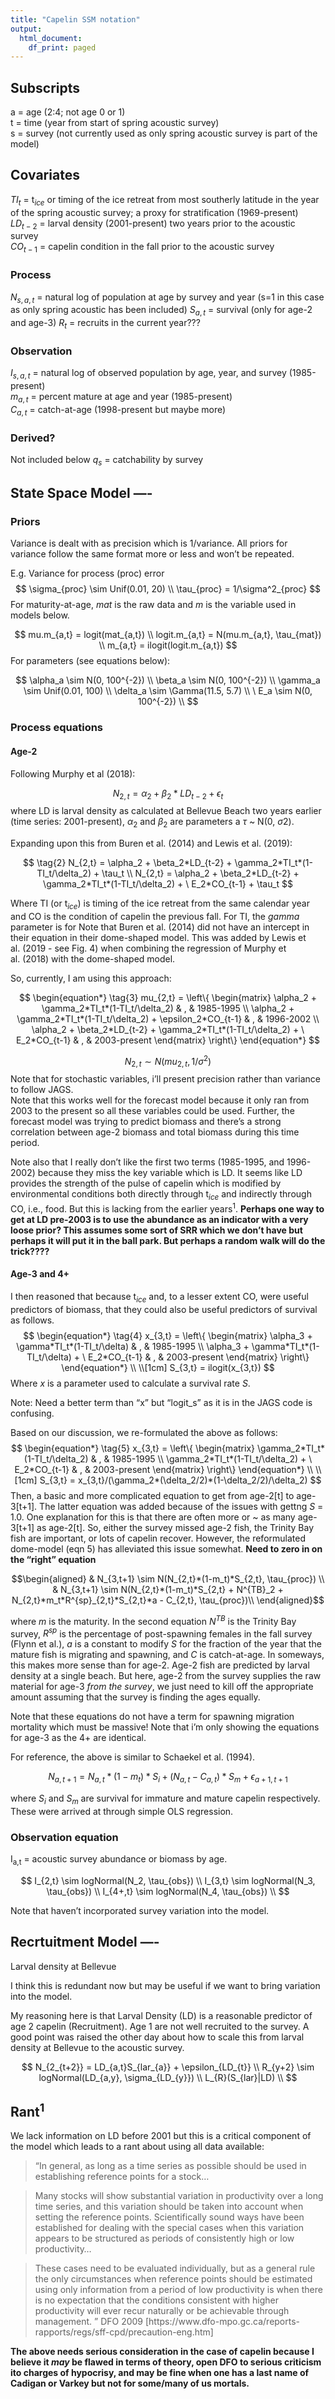 ```yaml
---
title: "Capelin SSM notation"
output:
  html_document:
    df_print: paged
---
```


## Subscripts  
a = age (2:4; not age 0 or 1)    
t = time (year from start of spring acoustic survey)  
s = survey (not currently used as only spring acoustic survey is part of the model)

## Covariates 
$TI_t$ = t~*ice*~ or timing of the ice retreat from most southerly latitude in the year of the spring acoustic survey; a proxy for stratification (1969-present)  
$LD_{t-2}$ = larval density  (2001-present) two years prior to the acoustic survey  
$CO_{t-1}$ = capelin condition in the fall prior to the acoustic survey

### Process
$N_{s,a,t}$ = natural log of population at age by survey and year  (s=1 in this case as only spring acoustic has been included)
$S_{a,t}$ = survival  (only for age-2 and age-3)
$R_{t}$ = recruits in the current year???  

### Observation
$I_{s,a,t}$ = natural log of observed population by age, year, and survey  (1985-present)  
$m_{a,t}$ = percent mature at age and year  (1985-present)  
$C_{a,t}$ = catch-at-age (1998-present but maybe more)  

### Derived?
Not included below
$q_{s}$ = catchability by survey  





## State Space Model ----

### Priors
Variance is dealt with as precision which is 1/variance.  All priors for variance follow the same format more or less and won't be repeated.  

E.g. Variance for process (proc) error
$$
\sigma_{proc} \sim Unif(0.01, 20) \\
\tau_{proc} = 1/\sigma^2_{proc}
$$
For maturity-at-age, *mat* is the raw data and *m* is the variable used in models below.

$$
mu.m_{a,t} = logit(mat_{a,t}) \\
logit.m_{a,t} = N(mu.m_{a,t}, \tau_{mat}) \\
m_{a,t} = ilogit(logit.m_{a,t})
$$
For parameters (see equations below):

$$ 
\alpha_a \sim N(0, 100^{-2}) \\
\beta_a \sim N(0, 100^{-2}) \\
\gamma_a \sim Unif(0.01, 100)  \\
\delta_a \sim \Gamma(11.5, 5.7) \\
\ E_a \sim N(0, 100^{-2}) \\
$$


### Process equations

#### Age-2
Following Murphy et al (2018):  

$$
\tag{1}
N_{2,t} = \alpha_2 + \beta_2*LD_{t-2} + \epsilon_t
$$
where LD is larval density as calculated at Bellevue Beach two years earlier (time series: 2001-present), $\alpha_2$ and $\beta_2$ are parameters a $\tau$ ~ N(0, $\sigma{2})$. 

Expanding upon this from Buren et al. (2014) and Lewis et al. (2019):

$$
\tag{2}
N_{2,t} = \alpha_2 + \beta_2*LD_{t-2} + \gamma_2*TI_t*(1-TI_t/\delta_2) + \tau_t \\   
N_{2,t} = \alpha_2 + \beta_2*LD_{t-2} + \gamma_2*TI_t*(1-TI_t/\delta_2) + \ E_2*CO_{t-1} + \tau_t 
$$

Where TI (or t~*ice*~) is timing of the ice retreat from the same calendar year and CO is the condition of capelin the previous fall.  For TI, the $gamma$ parameter is for Note that Buren et al. (2014) did not have an intercept in their equation in their dome-shaped model.  This was added by Lewis et al. (2019 - see Fig. 4) when combining the regression of Murphy et al. (2018) with the dome-shaped model.  

So, currently, I am using this approach:

$$
\begin{equation*}
\tag{3}
  mu_{2,t} = \left\{ 
  \begin{matrix}
    \alpha_2 + \gamma_2*TI_t*(1-TI_t/\delta_2) & , & 1985-1995 \\ 
    \alpha_2 + \gamma_2*TI_t*(1-TI_t/\delta_2) + \epsilon_2*CO_{t-1} & , & 1996-2002 \\ 
    \alpha_2 + \beta_2*LD_{t-2} + \gamma_2*TI_t*(1-TI_t/\delta_2) + \ E_2*CO_{t-1} & , & 2003-present
  \end{matrix}
  \right\}
\end{equation*}
$$

$$
N_{2,t} \sim N(mu_{2,t}, 1/\sigma^2)
$$
Note that for stochastic variables, i'll present precision rather than variance to follow JAGS.  
Note that this works well for the forecast model because it only ran from 2003 to the present so all these variables could be used.  Further, the forecast model was trying to predict biomass and there's a strong correlation between age-2 biomass and total biomass during this time period.  

Note also that I really don't like the first two terms (1985-1995, and 1996-2002) because they miss the key variable which is LD.  It seems like LD provides the strength of the pulse of capelin which is modified by environmental conditions both directly through t~*ice*~ and indirectly through CO, i.e., food. But this is lacking from the earlier years^1^.
**Perhaps one way to get at LD pre-2003 is to use the abundance as an indicator with a very loose prior? This assumes some sort of SRR which we don't have but perhaps it will put it in the ball park.  But perhaps a random walk will do the trick????**


#### Age-3 and 4+
I then reasoned that because t~*ice*~ and, to a lesser extent CO, were useful predictors of biomass, that they could also be useful predictors of survival as follows.   
$$
\begin{equation*}
\tag{4}
  x_{3,t} = \left\{ 
  \begin{matrix}
    \alpha_3 + \gamma*TI_t*(1-TI_t/\delta) & , & 1985-1995 \\ 
    \alpha_3 + \gamma*TI_t*(1-TI_t/\delta) + \ E_2*CO_{t-1} & , & 2003-present
  \end{matrix}
  \right\}
\end{equation*} \\
  \\[1cm]
S_{3,t} = ilogit(x_{3,t}) 
$$
Where *x* is a parameter used to calculate a survival rate *S*.  

Note: Need a better term than "x" but "logit_s" as it is in the JAGS code is confusing. 

Based on our discussion, we re-formulated the above as follows:
$$
\begin{equation*}
\tag{5}
  x_{3,t} = \left\{ 
  \begin{matrix}
    \gamma_2*TI_t*(1-TI_t/\delta_2) & , & 1985-1995 \\ 
    \gamma_2*TI_t*(1-TI_t/\delta_2) + \ E_2*CO_{t-1} & , & 2003-present
  \end{matrix}
  \right\}
\end{equation*} \\
  \\[1cm]
S_{3,t} = x_{3,t}/(\gamma_2*(\delta_2/2)*(1-\delta_2/2)/\delta_2)
$$
Then, a basic and more complicated equation to get from age-2[t] to age-3[t+1].  The latter equation was added because of the issues with gettng *S* = 1.0.   One explanation for this is that there are often more or ~ as many age-3[t+1] as age-2[t].  So, either the survey missed age-2 fish, the Trinity Bay fish are important, or lots of capelin recover.  However, the reformulated dome-model (eqn 5) has alleviated this issue somewhat. **Need to zero in on the "right" equation**

$$\begin{aligned}
& N_{3,t+1} \sim N(N_{2,t}*(1-m_t)*S_{2,t}, \tau_{proc}) \\
& N_{3,t+1} \sim N(N_{2,t}*(1-m_t)*S_{2,t} + N^{TB}_2 + N_{2,t}*m_t*R^{sp}_{2,t}*S_{2,t}*a - C_{2,t}, \tau_{proc})\\
\end{aligned}$$

where *m* is the maturity.  In the second equation $N^{TB}$ is the Trinity Bay survey,   $R^{sp}$ is the percentage of post-spawning females in the fall survey (Flynn et al.), *a* is a constant to modify *S* for the fraction of the year that the mature fish is migrating and spawning, and *C* is catch-at-age. In someways, this makes more sense than for age-2.  Age-2 fish are predicted by larval density at a single beach.  But here, age-2 from the survey supplies the raw material for age-3 *from the survey*, we just need to kill off the appropriate amount assuming that the survey is finding the ages equally.

Note that these equations do not have a term for spawning migration mortality which must be massive!
Note that i'm only showing the equations for age-3 as the 4+ are identical.

For reference, the above is similar to Schaekel et al. (1994).

$$
\tag{7}
N_{a,t+1} = N_{a,t}*(1-m_t)*S_{i} + (N_{a,t} - C_{a,t})*S_m + \epsilon_{a+1, t+1}
$$

where $S_i$ and $S_m$ are survival for immature and mature capelin respectively.  These were arrived at through simple OLS regression.  


### Observation equation

I~a,t~ = acoustic survey abundance or biomass by age.

$$
I_{2,t}  \sim logNormal(N_2, \tau_{obs}) \\
I_{3,t}  \sim logNormal(N_3, \tau_{obs}) \\
I_{4+,t}  \sim logNormal(N_4, \tau_{obs}) \\
$$ 

Note that haven't incorporated survey variation into the model.  

## Recrtuitment Model ----
Larval density at Bellevue  

I think this is redundant now but may be useful if we want to bring variation into the model.

My reasoning here is that Larval Density (LD) is a reasonable predictor of age 2 capelin (Recruitment).  Age 1 are not well recruited to the survey.  A good point was raised the other day about how to scale this from larval density at Bellevue to the acoustic survey.

$$
N_{2_{t+2}} = LD_{a,t}S_{lar_{a}} + \epsilon_{LD_{t}} \\
R_{y+2} \sim logNormal(LD_{a,y}, \sigma_{LD_{y}}) \\
L_{R}(S_{lar}|LD) \\
$$


## Rant^1^

We lack information on LD before 2001 but this is a critical component of the model which leads to a rant about using all data available: 

> "In general, as long as a time series as possible should be used in establishing reference points for a stock... 

> Many stocks will show substantial variation in productivity over a long time series, and this variation should be taken into account when setting the reference points. Scientifically sound ways have been established for dealing with the special cases when this variation appears to be structured as periods of consistently high or low productivity... 

> These cases need to be evaluated individually, but as a general rule the only circumstances when reference points should be estimated using only information from a period of low productivity is when there is no expectation that the conditions consistent with higher productivity will ever recur naturally or be achievable through management.
" DFO 2009 [https://www.dfo-mpo.gc.ca/reports-rapports/regs/sff-cpd/precaution-eng.htm
]

**The above needs serious consideration in the case of capelin because I believe it *may* be flawed in terms of theory, open DFO to serious criticism ito charges of hypocrisy, and may be fine when one has a last name of Cadigan or Varkey but not for some/many of us mortals.**
